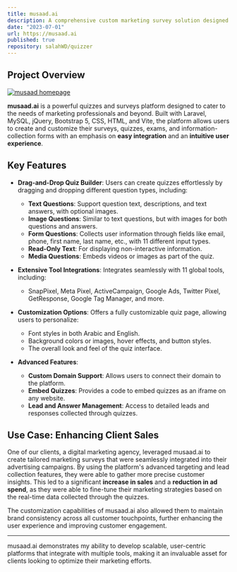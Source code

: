 ```yaml
---
title: musaad.ai
description: A comprehensive custom marketing survey solution designed for seamless integration and user-friendly experiences, offering advanced quiz creation and extensive tool integrations.
date: "2023-07-01"
url: https://musaad.ai
published: true
repository: salahWD/quizzer
---
```


## Project Overview

[![musaad homepage](musaad-home.jpg)](https://musaad.ai)

**musaad.ai** is a powerful quizzes and surveys platform designed to cater to the needs of marketing professionals and beyond. Built with Laravel, MySQL, jQuery, Bootstrap 5, CSS, HTML, and Vite, the platform allows users to create and customize their surveys, quizzes, exams, and information-collection forms with an emphasis on **easy integration** and an **intuitive user experience**.

## Key Features

- **Drag-and-Drop Quiz Builder**: Users can create quizzes effortlessly by dragging and dropping different question types, including:

  - **Text Questions**: Support question text, descriptions, and text answers, with optional images.
  - **Image Questions**: Similar to text questions, but with images for both questions and answers.
  - **Form Questions**: Collects user information through fields like email, phone, first name, last name, etc., with 11 different input types.
  - **Read-Only Text**: For displaying non-interactive information.
  - **Media Questions**: Embeds videos or images as part of the quiz.

- **Extensive Tool Integrations**: Integrates seamlessly with 11 global tools, including:

  - SnapPixel, Meta Pixel, ActiveCampaign, Google Ads, Twitter Pixel, GetResponse, Google Tag Manager, and more.

- **Customization Options**: Offers a fully customizable quiz page, allowing users to personalize:

  - Font styles in both Arabic and English.
  - Background colors or images, hover effects, and button styles.
  - The overall look and feel of the quiz interface.

- **Advanced Features**:
  - **Custom Domain Support**: Allows users to connect their domain to the platform.
  - **Embed Quizzes**: Provides a code to embed quizzes as an iframe on any website.
  - **Lead and Answer Management**: Access to detailed leads and responses collected through quizzes.

## Use Case: Enhancing Client Sales

One of our clients, a digital marketing agency, leveraged musaad.ai to create tailored marketing surveys that were seamlessly integrated into their advertising campaigns. By using the platform's advanced targeting and lead collection features, they were able to gather more precise customer insights. This led to a significant **increase in sales** and a **reduction in ad spend**, as they were able to fine-tune their marketing strategies based on the real-time data collected through the quizzes.

The customization capabilities of musaad.ai also allowed them to maintain brand consistency across all customer touchpoints, further enhancing the user experience and improving customer engagement.

---

musaad.ai demonstrates my ability to develop scalable, user-centric platforms that integrate with multiple tools, making it an invaluable asset for clients looking to optimize their marketing efforts.
